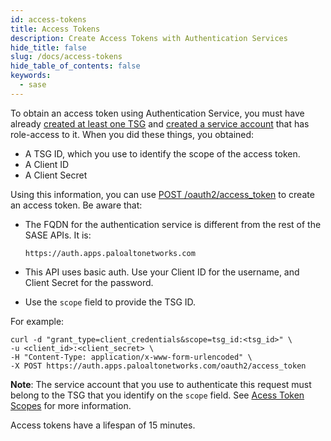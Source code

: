 ```yaml
---
id: access-tokens
title: Access Tokens
description: Create Access Tokens with Authentication Services
hide_title: false
slug: /docs/access-tokens
hide_table_of_contents: false
keywords:
  - sase
---
```


To obtain an access token using Authentication Service, you must have already 
[created at least one TSG](/sase/docs/tenant-service-groups)
and [created a service account](/sase/docs/service-accounts) that has role-access to it.
When you did these things, you obtained:

* A TSG ID, which you use to identify the scope of the access token.
* A Client ID
* A Client Secret

Using this information, you can use
[POST /oauth2/access_token](/sase/api/auth/authservice#operation/post-auth-v1-oauth2-access_token)
to create an access token. Be aware that:

* The FQDN for the authentication service is different from the rest of the SASE APIs. It is:

  `https://auth.apps.paloaltonetworks.com`

* This API uses basic auth. Use your Client ID for the username, and Client Secret for the password.

* Use the `scope` field to provide the TSG ID.

For example:

    curl -d "grant_type=client_credentials&scope=tsg_id:<tsg_id>" \
    -u <client_id>:<client_secret> \
    -H "Content-Type: application/x-www-form-urlencoded" \
    -X POST https://auth.apps.paloaltonetworks.com/oauth2/access_token

**Note**: The service account that you use to authenticate this request must belong to the TSG that
you identify on the `scope` field. See [Acess Token Scopes](/sase/docs/scope) for more information.

Access tokens have a lifespan of 15 minutes.

